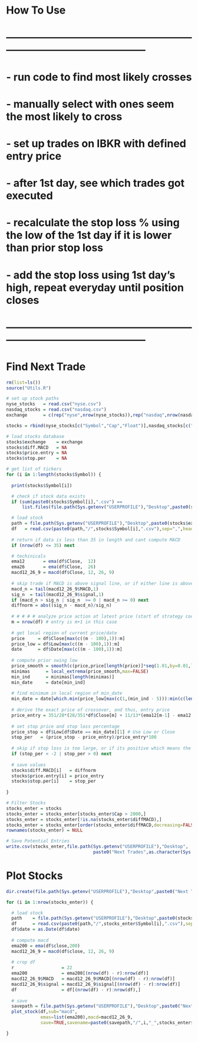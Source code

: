 
# How To Use
# -----------------------------------------------------------------------------------------------
# - run code to find most likely crosses
# - manually select with ones seem the most likely to cross
# - set up trades on IBKR with defined entry price
# # 
# - after 1st day, see which trades got executed
# - recalculate the stop loss % using the low of the 1st day if it is lower than prior stop loss
# - add the stop loss using 1st day's high, repeat everyday until position closes
# -----------------------------------------------------------------------------------------------

# Find Next Trade
```r
rm(list=ls())
source("Utils.R")

# set up stock paths
nyse_stocks   = read.csv("nyse.csv")
nasdaq_stocks = read.csv("nasdaq.csv")
exchange      = c(rep("nyse",nrow(nyse_stocks)),rep("nasdaq",nrow(nasdaq_stocks)))

stocks = rbind(nyse_stocks[c("Symbol","Cap","Float")],nasdaq_stocks[c("Symbol","Cap","Float")])

# load stocks database
stocks$exchange    = exchange
stocks$diff.MACD   = NA
stocks$price.entry = NA
stocks$stop.per    = NA

# get list of tickers
for (i in 1:length(stocks$Symbol)) {
  
  print(stocks$Symbol[i])

  # check if stock data exists
  if (sum(paste0(stocks$Symbol[i],".csv") == 
      list.files(file.path(Sys.getenv("USERPROFILE"),"Desktop",paste0(stocks$exchange[i]," stocks")))) == 0) next

  # load stock
  path = file.path(Sys.getenv("USERPROFILE"),"Desktop",paste0(stocks$exchange[i]," stocks"))
  df   = read.csv(paste0(path,"/",stocks$Symbol[i],".csv"),sep=",",header=TRUE,stringsAsFactors=FALSE)
  
  # return if data is less than 35 in length and cant compute MACD
  if (nrow(df) <= 35) next

  # techinicals
  ema12       = ema(df$Close,  12)
  ema26       = ema(df$Close,  26)
  macd12_26_9 = macd(df$Close, 12, 26, 9)
  
  # skip trade if MACD is above signal line, or if either line is above 0
  macd_n = tail(macd12_26_9$MACD,1)
  sig_n  = tail(macd12_26_9$signal,1)
  if (macd_n > sig_n | sig_n  >= 0 | macd_n >= 0) next
  diffnorm = abs((sig_n - macd_n)/sig_n)
  
  # # # # # analyze price action at latest price (start of strategy code)
  m = nrow(df) # entry is m+1 in this case
  
  # get local region of current price/date
  price     = df$Close[max(c((m - 100),1)):m]
  price_low = df$Low[max(c((m - 100),1)):m]
  date      = df$Date[max(c((m - 100),1)):m]
  
  # compute prior swing low
  price_smooth = smooth(c(price,price[length(price)]*seq(1.01,by=0.01,length=50)),0.1)[1:length(price)]
  minimas      = local_extrema(price_smooth,max=FALSE)
  min_ind      = minimas[length(minimas)]
  min_date     = date[min_ind]
  
  # find minimum in local region of min_date
  min_date = date[which.min(price_low[max(c(1,(min_ind - 5))):min(c(length(price_low),(min_ind + 5)))]) + min_ind - 6]
  
  # derive the exact price of crossover, and thus, entry price
  price_entry = 351/28*(28/351*df$Close[m] + 11/13*(ema12[m-1] - ema12[m]) + 25/27*(ema26[m] - ema26[m-1]))
  
  # set stop price and stop loss percentage
  price_stop = df$Low[df$Date == min_date][1] # Use Low or Close
  stop_per   = (price_stop - price_entry)/price_entry*100
  
  # skip if stop loss is too large, or if its positive which means the code fked up
  if (stop_per < -2 | stop_per > 0) next
 
  # save values
  stocks$diff.MACD[i]   = diffnorm
  stocks$price.entry[i] = price_entry
  stocks$stop.per[i]    = stop_per
  
}

# Filter Stocks
stocks_enter = stocks
stocks_enter = stocks_enter[stocks_enter$Cap > 2000,]
stocks_enter = stocks_enter[!is.na(stocks_enter$diffMACD),]
stocks_enter = stocks_enter[order(stocks_enter$diffMACD,decreasing=FALSE),]
rownames(stocks_enter) = NULL

# Save Potential Entries
write.csv(stocks_enter,file.path(Sys.getenv("USERPROFILE"),"Desktop",
                                 paste0("Next Trades",as.character(Sys.Date()),".csv")),row.names=FALSE)
```

# Plot Stocks
```r
dir.create(file.path(Sys.getenv("USERPROFILE"),"Desktop",paste0("Next Trades",as.character(Sys.Date()))))

for (i in 1:nrow(stocks_enter)) {

  # load stock
  path    = file.path(Sys.getenv("USERPROFILE"),"Desktop",paste0(stocks_enter$exchange[i]," stocks"))
  df      = read.csv(paste0(path,"/",stocks_enter$Symbol[i],".csv"),sep=",",header=TRUE,stringsAsFactors=FALSE)
  df$date = as.Date(df$date)
    
  # compute macd
  ema200 = ema(df$close,200)
  macd12_26_9 = macd(df$close, 12, 26, 9)
  
  # crop df
  r                  = 22
  ema200             = ema200[(nrow(df) - r):nrow(df)]
  macd12_26_9$MACD   = macd12_26_9$MACD[(nrow(df) - r):nrow(df)]
  macd12_26_9$signal = macd12_26_9$signal[(nrow(df) - r):nrow(df)]
  df                 = df[(nrow(df) - r):nrow(df),]
  
  # save
  savepath = file.path(Sys.getenv("USERPROFILE"),"Desktop",paste0("Next Trades",as.character(Sys.Date())))
  plot_stock(df,sub="macd",
             emas=list(ema200),macd=macd12_26_9,
             save=TRUE,savename=paste0(savepath,"/",i,"_",stocks_enter$exchange[i],"-",stocks_enter$Symbol[i]))

}
```
